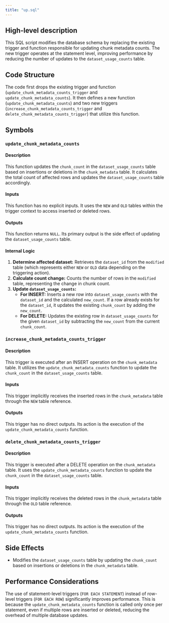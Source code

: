 ```yaml
---
title: "up.sql"
---
```


## High-level description
This SQL script modifies the database schema by replacing the existing trigger and function responsible for updating chunk metadata counts. The new trigger operates at the statement level, improving performance by reducing the number of updates to the `dataset_usage_counts` table.

## Code Structure
The code first drops the existing trigger and function (`update_chunk_metadata_counts_trigger` and `update_chunk_metadata_counts`). It then defines a new function (`update_chunk_metadata_counts`) and two new triggers (`increase_chunk_metadata_counts_trigger` and `delete_chunk_metadata_counts_trigger`) that utilize this function.

## Symbols

### `update_chunk_metadata_counts`
#### Description
This function updates the `chunk_count` in the `dataset_usage_counts` table based on insertions or deletions in the `chunk_metadata` table. It calculates the total count of affected rows and updates the `dataset_usage_counts` table accordingly.

#### Inputs
This function has no explicit inputs. It uses the `NEW` and `OLD` tables within the trigger context to access inserted or deleted rows.

#### Outputs
This function returns `NULL`. Its primary output is the side effect of updating the `dataset_usage_counts` table.

#### Internal Logic
1. **Determine affected dataset:** Retrieves the `dataset_id` from the `modified` table (which represents either `NEW` or `OLD` data depending on the triggering action).
2. **Calculate count change:** Counts the number of rows in the `modified` table, representing the change in chunk count.
3. **Update `dataset_usage_counts`:**
    - **For INSERT:** Inserts a new row into `dataset_usage_counts` with the `dataset_id` and the calculated `new_count`. If a row already exists for the `dataset_id`, it updates the existing `chunk_count` by adding the `new_count`.
    - **For DELETE:** Updates the existing row in `dataset_usage_counts` for the given `dataset_id` by subtracting the `new_count` from the current `chunk_count`.

### `increase_chunk_metadata_counts_trigger`
#### Description
This trigger is executed after an INSERT operation on the `chunk_metadata` table. It utilizes the `update_chunk_metadata_counts` function to update the `chunk_count` in the `dataset_usage_counts` table.

#### Inputs
This trigger implicitly receives the inserted rows in the `chunk_metadata` table through the `NEW` table reference.

#### Outputs
This trigger has no direct outputs. Its action is the execution of the `update_chunk_metadata_counts` function.

### `delete_chunk_metadata_counts_trigger`
#### Description
This trigger is executed after a DELETE operation on the `chunk_metadata` table. It uses the `update_chunk_metadata_counts` function to update the `chunk_count` in the `dataset_usage_counts` table.

#### Inputs
This trigger implicitly receives the deleted rows in the `chunk_metadata` table through the `OLD` table reference.

#### Outputs
This trigger has no direct outputs. Its action is the execution of the `update_chunk_metadata_counts` function.

## Side Effects
- Modifies the `dataset_usage_counts` table by updating the `chunk_count` based on insertions or deletions in the `chunk_metadata` table.

## Performance Considerations
The use of statement-level triggers (`FOR EACH STATEMENT`) instead of row-level triggers (`FOR EACH ROW`) significantly improves performance. This is because the `update_chunk_metadata_counts` function is called only once per statement, even if multiple rows are inserted or deleted, reducing the overhead of multiple database updates.
